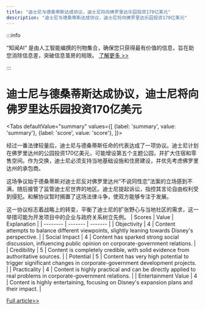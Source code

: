 ```yaml
---
title: "迪士尼与德桑蒂斯达成协议，迪士尼将向佛罗里达乐园投资170亿美元"
description: "迪士尼与德桑蒂斯达成协议，迪士尼将向佛罗里达乐园投资170亿美元"
---
```



:::info

“知闻AI“ 是由人工智能编撰的刊物集合，确保您只获得最有价值的信息，旨在助您消除信息差，突破信息茧房的局限。  [了解更多 >>](/)

:::

# 迪士尼与德桑蒂斯达成协议，迪士尼将向佛罗里达乐园投资170亿美元


<Tabs
	defaultValue="summary"
	values={[
	{label: 'summary', value: 'summary'},
	{label: 'score', value: 'score'},
]}>
<TabItem value="summary">


经过一番法律较量后，迪士尼与德桑蒂斯任命的代表达成了一项协议。迪士尼计划在佛罗里达州的公园投资170亿美元，可能增设第五个主题公园，并扩大住宿和零售空间。作为交换，迪士尼必须支持当地基础设施和住房建设，并优先考虑佛罗里达州的承包商。

这场争议始于德桑蒂斯对迪士尼反对佛罗里达州“不说同性恋”法案的立场感到不满，随后接管了监管迪士尼世界的地区。迪士尼提起诉讼，指控其言论自由权利受到侵犯。和解协议暂时搁置了这场法律斗争，使双方能够专注于发展。

这一协议标志着战略上的转变，平衡了迪士尼的扩张野心与当地社区的需求，这一举措可能为开发项目中的企业与政府关系树立先例。
</TabItem>
<TabItem value="score">
	| Scores     | Value   | Explanation |
	| -------- | ------- | ------- |
	| Objectivity  | 4    | Content attempts to balance different viewpoints, slightly leaning towards Disney's perspective.    |
	| Social Impact | 4     | Content has sparked strong social discussion, influencing public opinion on corporate-government relations.    |
	| Credibility    | 5    | Content is completely credible, with solid evidence from authoritative sources.    |
	| Potential    | 5    | Content has very high potential to trigger significant changes in corporate-government development projects.    |
	| Practicality    | 4    | Content is highly practical and can be directly applied to real problems in corporate-government relations.    |
	| Entertainment Value    | 4    | Content is highly entertaining, focusing on Disney's expansion plans and their impact.    |
</TabItem>
</Tabs>

[Full article>>](https://apnews.com/article/disney-world-desantis-board-5th-park-6901cca6c953c5316c2c92cd93341212)
